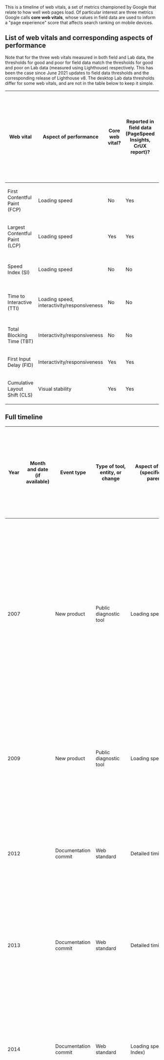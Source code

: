 This is a timeline of web vitals, a set of metrics championed by Google that relate to how well web pages load. Of particular interest are three metrics Google calls '''core web vitals''', whose values in field data are used to inform a "page experience" score that affects search ranking on mobile devices.

== List of web vitals and corresponding aspects of performance ==

Note that for the three web vitals measured in both field and Lab data, the thresholds for good and poor for field data match the thresholds for good and poor on Lab data (measured using Lighthouse) respectively. This has been the case since June 2021 updates to field data thresholds and the corresponding release of Lighthouse v8. The desktop Lab data thresholds differ for some web vitals, and are not in the table below to keep it simple.

{| class="wikitable sortable" border="1"
! Web vital !! Aspect of performance !! Core web vital? !! Reported in field data (PageSpeed Insights, CrUX report)? !! Reported in Lab data (Lighthouse, PageSpeed Insights)? !! Reported in WebPageTest web vitals?<ref>{{cite web|url = https://github.com/WPO-Foundation/webpagetest/blob/master/www/include/RunResultHtmlTable.php|title = RunResultHtmlTable.php|accessdate = July 7, 2021}}</ref><ref>{{cite web|url = https://webpagetest.org/vitals.php?test=210707_AiDc4M_c6299ff94525675f9654ffcd7dcb9a62&run=1|title = Web page performance test result for www.example.com/|date = July 7, 2021|accessdate = July 7, 2021}}</ref> !! Threshold for "good" on field data (if applicable) and mobile Lab data (if applicable) (in milliseconds except CLS that is unitless) !! Threshold for "poor" on field data (if applicable) and mobile Lab data (if applicable) (in milliseconds except CLS that is unitless)
|-
| First Contentful Paint (FCP) || Loading speed || No || Yes || Yes || Not online, but supported in code ||  1,800 || 3,000
|-
| Largest Contentful Paint (LCP) || Loading speed || Yes || Yes || Yes (since v6) || Yes || 2,500 || 4,000
|-
| Speed Index (SI) || Loading speed || No || No || Yes (some variant since v2) || No || 3,400 || 5,8000
|-
| Time to Interactive (TTI) || Loading speed, interactivity/responsiveness || No || No || Yes (since at least v5, some variant since v2) || Not online, but supported in code || 3,800 || 7,300
|-
| Total Blocking Time (TBT) || Interactivity/responsiveness || No || No || Yes (since v6) || Yes || 200 || 600
|-
| First Input Delay (FID) || Interactivity/responsiveness || Yes || Yes || No || No || 100 || 300
|-
| Cumulative Layout Shift (CLS) || Visual stability || Yes || Yes || Yes || Yes || 0.1 || 0.25
|}

== Full timeline ==

{| class="wikitable sortable" border="1"
! Year !! Month and date (if available) !! Event type !! Type of tool, entity, or change !! Aspect of performance (specific metrics in parentheses) !! Type of measurement (field data (from real users; aka Real User Monitoring (RUM)) or Lab data (from a bot or synthetic local testing)?) !! Event
|-
| 2007 || {{dts|July}} || New product || Public diagnostic tool || Loading speed || Lab data || Yahoo! launches YSlow, a Firefox add-on built on top of Firebug, to help debug speed issues on websites.<ref>{{cite web|url = https://dri.es/yslow|title = YSlow|date = July 25, 2007|accessdate = July 9, 2021|last = Buytaert|first = Dries}}</ref><ref>{{cite web|url = http://radar.oreilly.com/2007/07/oscon-yahoo-releases-yslow-per.html|title = OSCON: Yahoo! Releases YSlow, Performance Analyzer|date = July 27, 2007|accessdate = July 9, 2021|publisher = O'Reilly|last = Forrest|first = Brady}}</ref> YSlow operationalilzes Yahoo! Chief Performance Officer Steve Souders' 13 rules for high-performance web sites (also covered in his book "High Performance Web Sites").<ref>{{cite web|url = https://codeinthehole.com/books/high-performance-web-sites-by-steve-souders/|title = High Performance Web Sites by Steve Souders|last = Winterbottom|first = David|date = December 6, 2008|accessdate = July 9, 2021}}</ref> Development on it would cease after 2014 as people migrated to other tools like Google's Page Speed, Webpagetest, and later Lighthouse.<ref>{{cite web|url = https://github.com/marcelduran/yslow/|title = YSlow|accessdate = July 9, 2021}}</ref><ref>{{cite web|url = https://pagedart.com/blog/what-is-yslow/|title = What is YSlow: Why you need to move to Google Lighthouse|author = Steve|publisher = PageDart|accessdate = July 9, 2021}}</ref>
|-
| 2009 || {{dts|June 5}} || New product || Public diagnostic tool || Loading speed || Lab data || Google releases Page Speed, a Firefox add-on built on top of Firebug, to help debug speed issues on websites. Commentators consider this to be Google's equivaent to Yahoo's YSlow tool.<ref>{{cite web|url = https://www.pingdom.com/blog/google-introduces-alternative-to-yahoos-yslow-page-speed-tool/|title = Google introduces alternative to Yahoo’s YSlow page speed tool|date = June 5, 2009|accessdate = July 9, 2021|publisher = Pingdom}}</ref>
|-
| 2012 || {{dts|April 26}} || Documentation commit || Web standard || Detailed timing information || Field data, Lab data || The first commit is made to the repository with the specification for the Navigation Timing API. The API allows for access to information on the fetching of the root document and its loading in the browser.<ref>{{cite web|url = https://github.com/w3c/navigation-timing/commit/7c3140ab0b876fb581077b362b95b5b8d2e276de|title = Performance Timeline - Removed Section 4.4. Navigation Timing 2 - Added PerformanceNavigationTiming interface|date = April 26, 2012|accessdate = July 7, 2021}}</ref>
|-
| 2013 || {{dts|April 9}} || Documentation commit || Web standard || Detailed timing information || Field data, Lab data || The first commit is made to the repository with the specification for the Resource Timing API. The API allows for access to information on the timing of download of various resources.<ref>{{cite web|url = https://github.com/w3c/resource-timing/commit/6fccedec8097eaa6ce913a7f09d7410c7865042f|title = Initial draft of Resource Timing L2 spec.|date = April 9, 2013|accessdate = July 7, 2021}}</ref>
|-
| 2014 || {{dts|September 29}} || Documentation commit || Web standard || Loading speed (Speed Index) || Field data || The first commit is made to the repository with the specification for the RUM Speed Index (RUM stands for real user monitoring), an attempt to calculate a Speed Index based on field data. As of 2021, Speed Index is still calculated in the Lab.<ref>{{cite web|url = https://github.com/WPO-Foundation/RUM-SpeedIndex/commit/9a5c1255b5845402bc0cabea6879ba1eb01a13dc|title = Initial commit for RUM-SpeedIndex|date = September 29, 2014|accessdate = July 9, 2021}}</ref>
|-
| 2014 || {{dts|November 18}} || Insight || Metric definition, concept development || Loading speed || Field data, Lab data || Tim Kadlec publishes his landmark post titled "Performance Budget Metrics" that classifies metrics used for performance budgets in four categories: (1) milestone timings (measuring when specific milestones in loading and rendering are achieved), (2) SpeedIndex (measuring how a page loads from start to finish), (3) quantity-based metrics (such as total number of requests, overall page weight, total image weight), and (4) rule-based metrics (such as PageSpeed and YSlow score).<ref>{{cite web|url = https://timkadlec.com/2014/11/performance-budget-metrics/|title = Performance Budget Metrics|date = November 18, 2014|accessdate = July 9, 2021|last = Kadlec|first = Tim}}</ref> Performance budgets would eventually be supported by build tools and diagnostic tools, and would be the subject of further analysis;<ref>{{cite web|url = https://infrequently.org/2017/10/can-you-afford-it-real-world-web-performance-budgets/|title = Can You Afford It?: Real-world Web Performance Budgets|date = October 22, 2017|accessdate = July 9, 2021|last = Russell|first = Alex}}</ref> one analysis on web.dev would use a similar categorization of performance budget metrics (without a separate category for SpeedIndex).<ref>{{cite web|url = https://web.dev/performance-budgets-101/|title = Performance budgets 101|last = Mihajlija|first = Milica|date = November 5, 2018|accessdate = July 9, 2021}}</ref>
|-
| 2016 || {{dts|January 15}} || Code commit || Public diagnostic tool || Loading speed, interactivity/responsiveness || Lab data || The first code commit to the {{w|Google Lighthouse}} GitHub repository is on this date.<ref>{{Cite web|url = https://github.com/GoogleChrome/lighthouse/commit/c09a442f057469bff6e9a15bb26e78e4f7dc0af5|title = Adds tests.|last = Lewis|first = Paul|date = January 15, 2016|accessdate = July 7, 2021}}</ref>
|-
| 2016 || {{dts|June 30}} || Release || Public diagnostic tool || Loading speed, interactivity/responsiveness || Lab data || The Lighthouse v1.0.3 tag is created, suggesting the official release of Lighthouse 1.0.<ref>{{cite web|url = https://github.com/GoogleChrome/lighthouse/releases/tag/v1.0.3|title = Lighthouse v1.0.3|last = Irish|first = Paul|date = June 30, 2016|accessdate = June 18, 2021}}</ref>
|-
| 2016 || {{dts|September 14}} || Documentation comomit || Web standard || Loading speed (FCP) || Field data, Lab data || The first commit is made to the repository documenting the Paint Timing API. This API is used to calculate metrics such as the First Contentful Paint (FCP).<ref>{{cite web|url = https://github.com/w3c/paint-timing/commit/39ba81c40b233908a5bea2e6c7d9f5af87fed8e5|title = Initial commit|date = September 14, 2016|accessdate = July 7, 2021}}</ref> Initially supported only on Chromium browsers, the Paint Timing API would eventually be supported by Firefox (Gecko) and Safari (WebKit) as well.<ref name=webpagetest-fcp>{{cite web|url = https://blog.webpagetest.org/posts/why-first-contentful-paint-doesnt-work-as-a-cross-browser-metric/|title = Why First Contentful Paint Doesn't Work As a Cross-Browser Metric|date = May 4, 2021|accessdate = July 7, 2021|publisher = WebPageTest Blog by Catchpoint}}</ref>
|-
| 2017 || {{dts|February 1}} || Data collection || Public dataset || Loading speed || Lab data || Data for the HTTP Archive's Loading Speed dataset is available starting this day.<ref>{{cite web|url = https://httparchive.org/reports/loading-speed|title = Report: Loading Speed|accessdate = June 19, 2021}}</ref>
|-
| 2017 || {{dts|August 24}} || New version || Public diagnostic tool || Loading speed, interactivity/responsiveness || Lab data || Lighthouse v2.0.0 is released. The last commit for it is from May 19. At this point, the Performance section of Lighthouse has the following metrics: First meaningful paint, First interactive (beta), Consistenly interactive (beta), Perceptual Speed Index, and Estimated Input Latency.<ref>{{cite web|url = https://github.com/GoogleChrome/lighthouse/releases/tag/v2.0.0|title = Lighthouse v2.0.0|date = August 24, 2017|accessdate = June 19, 2021}}</ref>
|-
| 2017 || {{dts|October 1}} || Data collection || Public dataset || All || Field data || Data for the Chrome User Experience (CrUX) report, collected anonymously from Chrome users who have consented to the anonymous data collection, is available in a BigQuery dataset starting this day.<ref>{{cite web|url = https://httparchive.org/reports/chrome-ux-report|title = Report: CrUX|accessdate = June 19, 2021}}</ref>
|-
| 2018 || {{dts|July 11}} || New version || Public diagnostic tool || Loading speed, interactivity/responsiveness || Lab data || Lighthouse v3.0.0 is released. The last commit for it is from June 28. This release includes changes to performance weights and scoring thresholds.<ref>{{cite web|url = https://github.com/GoogleChrome/lighthouse/releases/tag/v3.0.0|title = Lighthouse v3.0.0|date = July 11, 2018|accessdate = June 19, 2021}}</ref>
|-
| 2018 || {{dts|August 11}} || Release || Public ranking tool || Loading speed, interactivity/responsiveness || Lab data || The earliest Wayback Machine snapshot of webperf.xyz, a site that maintains a lleaderboard of sites based on their performance, is from this date. At launch time, it uses webpagetest.org for its data generation.<ref>{{cite web|url = https://web.archive.org/web/20180811220510/https://webperf.xyz/|title = Article Performance Leaderboard|accessdate = July 9, 2021}}</ref> The tool would be referenced in an ''Atlantic'' article on August 23 about their efforts to speed up ad loading on their site.<ref>{{cite web|url = https://building.theatlantic.com/can-all-the-ads-be-fast-6aafa2e2045e|title = Can all the ads be fast? A data-driven approach to speeding up TheAtlantic.com|last = Goldstein|first = Jason|date = August 23, 2018|accessdate = July 9, 2021|publisher = Building the Atlantic}}</ref>
|-
| 2019 || {{dts|January 16}} || New version || Public diagnostic tool || Loading speed, interactivity/responsiveness || Lab data || Lighthouse v4.0.0 is released. The last commmit for it is from January 15.<ref>{{cite web|url = https://github.com/GoogleChrome/lighthouse/releases/tag/v4.0.0|title = Lighthouse v4.0.0|date = January 16, 2019|accessdate = June 19, 2021}}</ref>
|-
| 2019 || {{dts|May 7}} || New version || Public diagnostic tool || Loading speed, interactivity/responsiveness || Lab data || Lighthouse v5.0.0 is released.<ref>{{cite web|url = https://github.com/GoogleChrome/lighthouse/releases/tag/v5.0.0|title = Lighthouse v5.0.0|date = May 7, 2019|accessdate = June 19, 2021}}</ref> The metrics used in the performance score, with weights, are: First Contentful Paint (FCP) (23%), Speed Index (SI) (27%), First Meaningful Paint (FMP) (7%), Time To Interactive (TTI) (33%), First CPU Idle (FCI) (13%), and Max Potential FID (0%).<ref name=lighthouse-v6-blog-post/>
|-
| 2019 || {{dts|May 13}} || Documentation commit || Web standard || Visual stability (CLS) || Field data, Lab data || The first commit to the GitHub repository for the Layout Instability API is made on this day. This is a proposal by Google for adoption as a web standard, though as of June 2021 it has not been adopted and is only used on Blink-based browsers, which is effectively just Chromium browsers (mainly Chrome, Edge, and Opera).<ref>{{cite web|url = https://github.com/WICG/layout-instability/commit/1fe1c67123f40176ed86b923ddbd534c88400550|title = Create README.md|date = May 13, 2019|accessdate = June 19, 2021}}</ref>
|-
| 2019 || {{dts|May 15}} || Documentation commit || Web standard || Loading speed (LCP) || Field data, Lab data || The first commit to the GitHub repository for the Largest Contentful Paint API is made on this day. This is a proposal by Google for adoption as a web standard, though as of June 2021 it has not been adopted and is only used on Blink-based browsers, which is effectively just Chrome browsers (mainly Chrome, Edge, and Opera).<ref>{{cite web|url = https://github.com/WICG/largest-contentful-paint/commit/d5a260238087e9773a33578e7c37508aac1e7f9b|title = initial commit|date = May 15, 2019|accessdate = June 19, 2021}}</ref>
|-
| 2019 || {{dts|June 11}} || Announcement || Metric introduction || Visual stability (CLS) || Field data, Lab data || The blo post "Cumulative Layout Shift (CLS)" is published on web.dev. In the post, Google describes a new metric, Cumulative Layout Shift (CLS), that measures the totality of unexpected shifts during the lifecycle of a page. This builds upon the Layout Instability API that Google started workingg on recently.<ref>{{cite web|url = https://web.dev/cls/|title = Cumulative Layout Shift (CLS)|date = June 11, 2019|accessdate = June 19, 2021|last = Walton|first = Philip|last2 = Mihajlija|first2 = Milica}}</ref>
|-
| 2019 || {{dts|August 8}} || Announcement || Metric introduction || Loading speed (LCP) || Field data, Lab data || The blog post "Largest Contentful Paint (LCP)" is published on web.dev. In the post, Google describes a new metric, Largest Contentful Paint (LCP), that measures how long it takes for the page's main content to have loaded.<ref>{{cite web|url = https://web.dev/lcp/|title = Largest Contentful Paint (LCP)|date = August 8, 2019|accessdate = June 19, 2021|last = Walton|first = Philip}}</ref>
|-
| 2019 || {{dts|September 19}} || Insight || Public diagnostic tool || All || Lab data || The page "Lighthouse performance scoring" gives insight into how {{w|Google Lighthouse}} scores are calculated. In particular, it explains that the log-normal distribution used for translating each of the web vitals into a score component is based on real website performance data on HTTP Archive.<ref>{{cite web|url = https://web.dev/performance-scoring/|title = Lighthouse performance scoring: How Lighthouse calculates your overall Performance score|date = September 19, 2019|accessdate = June 19, 2021}}</ref>
|-
| 2020 || {{dts|April 30}} || Announcement || Metric selection, thresholds || All || Field data, Lab data || Google announces the selection of three of its metrics as core web vitals: Largest Contentful Paint (LCP), First Input Delay (FID), and Cumulative Layout Shift (CLS). The post also states that the 75th percentile of fielld data should be used for any assessment using web vitals, and specifies thresholds for good and poor values for each of the core web vitals.<ref>{{cite web|url = https://web.dev/vitals/|title = Web Vitals|date = April 30, 2020|accessdate = June 19, 2021|last = Walton|first = Philip}}</ref>
|-
| 2020 || {{dts|May 5}} || Insight || || All || Field data, Lab data || Google publishes three blog posts, one for each of the three core web vitals (LCP, FID, and CLS), on strategies to optimize that core web vital.<ref>{{cite web|url = https://web.dev/optimize-lcp/|title = Optimize Largest Contentful Paint. How to render your main content faster.|date = May 5, 2020|accessdate = June 19, 2021|last = Djirdeh|first = Houssein}}</ref><ref>{{cite web|url = https://web.dev/optimize-fid/|title = Optimize First Input Delay. How to respond faster to user interactions.|date = May 5, 2020|accessdate = June 19, 2021|last = Djirdeh|first = Houssein|last2 = Osmani|first2 = Addy}}</ref><ref>{{cite web|url = https://web.dev/optimize-cls/|title = Optimize Cumulative Layout Shift. Learn how to avoid sudden layout shifts to improve user-experience|date = May 5, 2020|accessdate = June 19, 2021|last = Osmani|first = Addy}}</ref>
|-
| 2020 || {{dts|May 12}} || New version || Public diagnostic tool || All || Lab data || In version 21.07, WebPageTest adds support for web vitals. WebPageTest, available at webpagetest.org, is a tool that can be used to report performance data on any web page.<ref>{{cite web|url = https://github.com/WPO-Foundation/webpagetest/commit/2ce109fa68542853c415b13704576351dd69b759|title = Added the web vitals measurements|date = May 12, 2020|accessdate = July 7, 2021}}</ref>
|-
| 2020 || {{dts|May 19}} || New version || Public diagnostic tool || All || Lab data || Lighthouse v6.0.0 is released (it is expected to ship in the DevTools of Chrome 84, that releases July 14).<ref>{{cite web|url = https://github.com/GoogleChrome/lighthouse/releases/tag/v6.0.0|title = Lighthouse v6.0.0|date = May 19, 2020|accessdate = June 19, 2021}}</ref> The performance scoring is updated, with three new metrics added: Largest Contentful Paint (LCP), Total Blocking Time (TBT), and Cumulative Layout Shift (CLS); two of which are among Google's three core web vitals. Three metrics from Lighthouse v5 are removed: First Meaningful Paint, First CPU Idle, and Max Potential FID. The weights are as follows: First Contentful Paint (FCP) (15%), Speed Index (SI) (15%), Largest Contentful Paint (LCP) (25%), Time To Interactive (TTI) (15%), Total Blocking Time (TBT) (25%), and Cumulative Layout Shift (CLS) (5%). This is the first time that Lab data includes a metric for visual stability (the specific metric being CLS).<ref name=lighthouse-v6-blog-post>{{cite web|url = https://web.dev/lighthouse-whats-new-6.0/|title = What's New in Lighthouse 6.0. New metrics, Performance score update, new audits, and more.|last = Clark|first = Connor|date = May 19, 2020|accessdate = June 19, 2021}}</ref>
|-
| 2020 || {{dts|May 21}} || Insight || Thresholds || All || Field data || In a lengthy blog post, Google describes how it decided on the 75th percentile of field data as the point to use for assessing each of its metrics, and also explains how thresholds were selected for each of the threee core web vitals: LCP, FID, and CLS. The decision for each metric is made by a combination of acceeptable user experience and achievability by webpages with current technology.<ref>{{cite web|url = https://web.dev/defining-core-web-vitals-thresholds/|title = Defining the Core Web Vitals metrics thresholds. The research and methodology behind Core Web Vitals thresholds|last = McQuade|first = Bryan|date = May 21, 2020|accessdate = June 19, 2020}}</ref>
|-
| 2020 || {{dts|May 27}} || Release || Private diagnostic tool || All || Field data || Google updates {{w|Google Search Console}} adding a section on core web vitals. This section reports on field data performance on both mobile and desktop on each of the three core web vitals (CLS, LCP, and FID). It is based on the CrUX report. Rather than making all the data available for each url, Search Console groups urls together and reports on aggregate performance of the url groups.<ref>{{cite web|url = https://www.searchenginejournal.com/google-search-console-core-web-vitals/370591/|title = Google Search Console Updated With Core Web Vitals Report. Google is now reporting on a site’s ‘Core Web Vitals’ in Search Console.|last = Southern|first = Matt|date = May 27, 2020|accessdate = July 10, 2021|publisher = Search Engine Journal}}</ref>
|-
| 2020 || {{dts|May 28}} || Announcement || Search algorithm update || All || Field data || Google announces that at some point in the future, it will start using "page experience" as a ranking factor in search.  The page experience signal combines core web vitals, mobile usability, security issues, whether the site is HTTPS, and no intrusive intersitials.<ref>{{cite web|url = https://developers.google.com/search/blog/2020/05/evaluating-page-experience|title = Evaluating page experience for a better web|date = May 28, 2020|accessdate = June 19, 2021|publisher = Google Search Central}}</ref><ref>{{cite web|url = https://searchengineland.com/the-google-page-experience-update-user-experience-to-become-a-google-ranking-factor-335252|title = The Google Page Experience Update: User experience to become a Google ranking factor. Core Web Vitals metrics will start to impact rankings in 2021. Here is what you need to know.|date = May 28, 2020|accessdate = June 19, 2021|publisher = Search Engine Land|last = Schwartz|first = Barry}}</ref>
|-
| 2020 || {{dts|June 24}} || Implementation || Web standard || Loading speed (FCP) || N/A || A blog post on the {{w|Wikimedia Foundation}}'s tech blog describes work donee by Wikimedia Foundation engineers to implement the Paint Timing API in WebKit, the engine used by Safari, thus making it available in future versions of Safari.<ref>{{cite web|url = https://techblog.wikimedia.org/2020/06/24/how-we-contributed-paint-timing-api-to-webkit/|title = How we contributed Paint Timing API to WebKit|date = June 24, 2020|accessdate = July 7, 2021|last = Rosenthal|first = Noam|last2 = Dubuc|first2 = Gilles}}</ref>
|-
| 2020 || {{dts|November 10}} || Announcement || Search algorithm update || All || Field data || Google announces that it will start using "page experience" as a ranking factor for mobile searches starting May 2021. The page experience signal combines core web vitals, mobile usability, security issues, whether the site is HTTPS, and no intrusive interstitials.<ref>{{cite web|url = https://developers.google.com/search/blog/2020/11/timing-for-page-experience|title = Timing for bringing page experience to Google Search|date = November 10, 2020|accessdate = June 19, 2021|publisher = Google Search Central}}</ref><ref>{{cite web|url = https://searchengineland.com/google-page-experience-update-to-launch-in-may-2021-343581|title = Google Page Experience Update to launch May 2021 with new labels in search results. Google will highlight search results that have a great page experience.|date = November 10, 2020|accessdate = June 19, 2021|publisher = Search Engine Land|last = Schwartz|first = Barry}}</ref>
|-
| 2020 || {{dts|November 16}} || New version || Public diagnostic tool, private diagnostic tool || All || Lab data || GTmetrix, a performance optimization tool, switches from its legacy Timings and PageSpeed/YSlow measurements to using Lighthouse as its underlying engine; the new data includes Performance and Structure tabs, an overall GTMetrix grade, and a web vitals section that includes LCP, CLS, and Total Blocking Time (TBT).<ref>{{cite web|url = https://gtmetrix.com/blog/welcome-to-the-new-gtmetrix-powered-by-lighthouse/|title = Welcome to the new GTmetrix – powered by Lighthouse|date = November 16, 2020|accessdate = July 7, 2021|publisher = GTmetrix Performance Blog}}</ref><ref>{{cite web|url = https://gtmetrix.com/blog/everything-you-need-to-know-about-the-new-gtmetrix-report-powered-by-lighthouse/|title = Everything you need to know about the new GTmetrix Report (powered by Lighthouse)|date = November 16, 2020|accessdate = July 7, 2021|publisher = GTmetrix performmance blog}}</ref><ref name=gtmetrix-web-vitals>{{cite web|url = https://gtmetrix.com/web-vitals.html|title = Lighthouse: Web Vitals|accessdate = July 7, 2021}}</ref>
|-
| 2020 || {{dts|December 17}} || New version || Public diagnostic tool || All || Lab data || Lighthouse v7.0.0 is released. It is expected to be shipped with Chrome 89 (released March 2, 2021) and becoms part of PageSpeed Insights on February 19, 2021.<ref>{{cite web|url = https://github.com/GoogleChrome/lighthouse/releases/tag/v7.0.0|title = Lighthouse v7.0.0|date = December 17, 2020|accessdate = Jun 19, 2021}}</ref>
|-
| 2021 || {{dts|February 17}} || Release || Threshold update || All || Field data || Field data available in Google Search Console and PageSpeed Insights are updated to consider a metric value ''at'' a threshold as being on the good side of the threshold. For instance, for CLS, the the threshold for good CLS is 0.1; a 75th percentile CLS value of exactly 0.1 would now be considered good.<ref>{{cite web|url = https://searchengineland.com/google-updated-metric-boundaries-for-core-web-vitals-in-search-console-346227|title = Google updated metric boundaries for core web vitals in Search Console. You may see more green scores in your core web vitals report in Search Console.|date = February 18, 2021|accessdate = June 19, 2021|publisher = Search Engine Land|last = Schwartz|first = Barry}}</ref>
|-
| 2021 || {{dts|April 7}} || Announcement || Metric definition update || Visual stability (CLS) || Field data, Lab data || Google announces a planned update to the calculation of Cumulative Layout Shift (CLS) to be fairer to long-lived pages. The update changes the definition of CLS to look at the largest CLS over 5-second windows with a 1-second gap. The rollout of this definition update would happen in June.<ref>{{cite web|url = https://web.dev/evolving-cls/|title = Evolving the CLS metric. Plans for improving the CLS metric to be more fair to long-lived pages.|last = Sullivan|first = Annie|last2 = Song|first2 = Hongbo|date = April 7, 2021|accessdate = June 19, 2021}}</ref><ref name=webpagetest-new-cls>{{cite web|url = https://blog.webpagetest.org/posts/understanding-the-new-cumulative-layout-shift/|title = Diving Into the New Cumulative Layout Shift|last = Kadlec|first = Tim|date = April 13, 2021|accessdate = July 7, 2021|publisher = WebPageTest blog by Catchpoint}}</ref>
|-
| 2021 || {{dts|April 19}} || Release || Private diagnostic tool || All || Field data || A new section called "Page experience on mobile" is added to {{w|Google Search Console}} (where people can access this data for their own sites only). This is restriced to mobile searches; it reports on the percentage of urls and number of search impressions that have "good page experience" i.e., that perform well on core web vitals, mobile usability, security issues, whether the site is HTTPS, and ads experience.<ref>{{cite web|url = https://searchengineland.com/google-search-console-adds-page-experience-report-and-filters-for-search-performance-report-347864|title = Google Search Console adds Page Experience report and filters for Search Performance report. These new reports give us more information to prepare for the new timeline for the page experience update rollout.|date = April 19, 2021|accessdate = June 19, 2021|last = Schwartz|first = Barry|publisher = Search Engine Land}}</ref>
|-
| 2021 || April || Insight || Data || All || Lab data || Searchmetrics publishes a study of core web vitals, looking at Lab data for over 2 million URLs on two of the three core web vitals (LCP and CLS) and a proxy for the third core web vital (using Total Blocking Time (TBT) instead of FID). YouTube is highlighted as an outlier that skews measurement.<ref>{{cite web|url = https://downloads.digitalmarketingdepot.com/rs/727-ZQE-044/images/SEA_2105_CorWebStdy.pdf|title = CORE WEB VITALS Study – April 2021|publisher = Searchmetrics|accessdate = June 19, 2021}}</ref>
|-
| 2021 || {{dts|April 19}} || Announcement || Search algorithm update || All || Field data || Google announces an updated timeline of mid-June to August for its rollout of page experience as a ranking factor for mobile searches. The previous announced rollout time was May 2021; the time extension is allegedly to give websites more time to prepare.<ref>{{cite web|url = https://searchengineland.com/google-postpones-page-experience-update-rollout-347862|title = Google postpones page experience update rollout. The page experience update will now gradually rollout in mid-June and won't be fully live until the end of August.|last = Schwartz|first = Barry|date = April 19, 2021|accessdate = June 19, 2021|publisher = Search Engine Land}}</ref>
|-
| 2021 || {{dts|April 25}} || New version || Public ranking tool || All || Lab data || The backend for webperf.xyz is switched from webpagetest to Lighthouse on this date (or least, this is the earliest date with data recorded using Lighthouse).<ref>{{cite web|url = https://docs.google.com/spreadsheets/d/1sGKmbnW74u9r1GOzAQcIl3tAdLPLQ7ZkDMK2uR2HYfA/edit#gid=1661120923|title = Performance Tracking - Lighthouse|accessdate = July 9, 2021}} (linked from webperf.xyz)</ref>
|-
| 2021 || {{dts|May 4}} || Insight || Cross-browser comparison of metric definition || Loading speed (FCP) || N/A || A blog post on the WebPageTest blog describes challenges with comparing First Contentful Paint (FCP) across browsers. FCP is one of the first web vitals to be available across all major browsers with the release of Safari 14.1.<ref name=webpagetest-fcp/>
|-
| 2021 || {{dts|May 25}} || New version || Browser behavior || Interactivity/responsiveness (FID) || Field data || Chrome 91 disables double-tap-to-zoom when the viewport meta tag specifies width=device-width or initial-scale>=1.0, even when implicitly doing so, like for example in minimum-scale=1.5, maximum-scale=2. Because DTZ negatively impacts FID and the amount of pages where DTZ is disabled is increased, Google expects some sites to see FID improvements.<ref>{{cite web|url = https://chromium.googlesource.com/chromium/src/+/refs/heads/main/docs/speed/metrics_changelog/2021_05_fid.md|title = First Input Delay Changes in Chrome 91|publisher = Chrome Speed|accessdate = July 17, 2021}}</ref>
|-
| 2021 || {{dts|June 1}} {{snd}} 2, some changes a little later in June || Release || Metric definition update || Visual stability (CLS) || Field data || Google updates its field data tools including the Chrome User Experience (CrUX) report, PageSpeed Insights, and Google Search Console, to use an updated definition of Cumulative Layout Shift (CLS) that looks at the largest CLS over 5-second windows with a 1-second gap. The planned change itself had been announced back in April, but it had not yet been reflected in the tools Google used to report on field data, as well as in Google's Lighthouse tool available on PageSpeed Insights and in Chrome Developer Tools (canary channel only, so not part of officially released Chrome yet).<ref>{{cite web|url = https://web.dev/cls-web-tooling/|title = Evolving Cumulative Layout Shift in web tooling|date = June 2, 2021|accessdate = June 19, 2021|publisher = Google|last = Osmani|first = Addy|last2 = Sweeny|first2 = Elizabeth}}</ref><ref>{{cite web|url = https://support.google.com/webmasters/answer/6211453?hl=en#zippy=%2Ccore-web-vitals|title = Data anomalies in Search Console|date = June 1, 2021|accessdate = June 19, 2021}}</ref><ref>{{cite web|url = https://www.seroundtable.com/cumulative-layout-shift-metric-google-search-console-31520.html|title = Updated Cumulative Layout Shift Metric Is Live In Google Search Console|date = June 2, 2021|accessdate = June 19, 2021|publisher = Search Engine Roundtable|last = Schwartz|first = Barry}}</ref>
|-
| 2021 || early {{dts|June}} || Release || Metric definition update || Loading speed (LCP) || Field data || Some changes are made to LCP calculations to account for offscreen images and multiple images of the same size.<ref>{{cite web|url = https://searchengineland.com/how-big-and-fast-was-this-google-june-2021-core-update-wednesdays-daily-brief-349411|title = How big and fast was this Google June 2021 core update?; Wednesday’s daily brief. Google cuts short names from Google My Business|date = June 9, 2021|accessdate = June 19, 2021}}</ref>
|-
| 2021 || {{dts|June 2}} || New version || Public diagnostic tool || All || Lab data || Lighthouse v8.0.0 is released. The release is made available on PageSpeed Insights immediately, and is expected to ship as part of Chrome 93. This includes Lab-side changes corresponding to field data updates for CLS released at around the same time; it also includes threshold changes for TBT and FCP and a reweighting: FCP: 15% to 10%, SI: 15% to 10%, TTI: 15% to 10%, TBT: 25% to 30%, and CLS: 5% to 15%. A new diagnostic aide called the Lighthouse Treemap is also released.<ref>{{cite web|url = https://github.com/GoogleChrome/lighthouse/releases/tag/v8.0.0|title = Lighthouse v8.0.0|date = June 2, 2021|accessdate = June 19, 2021}}</ref><ref>{{cite web|url = https://googlechrome.github.io/lighthouse/scorecalc/#FCP=3000&SI=5800&FMP=4000&TTI=7300&FCI=6500&LCP=4000&TBT=600&CLS=0.25&device=mobile&version=8&version=6&version=5|title = Lighthouse Scoring Calculator|accessdate = June 19, 2021}}</ref>
|-
| 2021 || {{dts|June 15}} {{snd}} September 2 || Release || Search algorithm update || All || Field data || The rollout of Google's "page experience on mobile" update happens during this period. The update is limited to mobile searches, and gives weight to a "page experience" factor that includes performance on core web vitals, mobile usability, security issues, whether the site is HTTPS, and ads experience.<ref>{{cite web|url = https://twitter.com/googlesearchc/status/1404886100087246848|title = The page experience update is now slowly rolling out (Top Stories will begin using this new signal by Thursday). It will be complete by the end of August 2021.|date = June 15, 2021|accessdate = June 18, 2021}}</ref><ref>{{cite web|url = https://searchengineland.com/google-page-experience-update-now-slowly-rolling-out-349649|title = Google page experience update now slowly rolling out. Top stories will stop using AMP as an eligibility factor starting Thursday.|last = Schwartz|first = Barry|date = June 15, 2021|accessdate = June 18, 2021|publisher = Search Engine Land}}</ref><ref>{{cite web|url = https://searchengineland.com/google-page-experience-update-is-now-rolled-out-374237|title = Google page experience update is now rolled out. The Google News app changes have about a week more to go.|last = Schwartz|first = Barry|date = September 2, 2021|accessdate = September 8, 2021|publisher = Search Engine Land}}</ref>
|-
| 2021 || {{dts|June 24}} || Release || Public diagnostic tool || All || Field data || The HTTP Archive's Core Web Vitals Technology Report is released. This builds on the Chrome User Experience Report (CrUX report) as well as the HTTP Archive's data on CMS and technology stacks used by various websites, to provide a big-picture view of performance on core web vitals by CMS and technology stack.<ref>{{cite web|url = https://discuss.httparchive.org/t/new-dashboard-the-core-web-vitals-technology-report/2178?u=rviscomi|title = New dashboard: the Core Web Vitals technology report|date = June 24, 2021|accessdate = July 17, 2021|publisher = HTTP Archive}}</ref>
|-
| 2021 || {{dts|August 31}} || New version || Browser behavior || Visual stability (CLS) || Field data || Chrome 93 makes changes to its calculation of cumulative layout shift (CLS) to ignore changes to offscreen elements countered with scroll anchoring, as well as layout shifts while dragging or resizing elements with a mouse. This is expected to improve the performance of websites on CLS.<ref>{{cite web|url = https://groups.google.com/a/chromium.org/g/speed-metrics-announce/c/8OQmpeb1K5E/m/JizrFG-uAwAJ|title = Changes in Chrome 93|date = August 31, 2021|accessdate = September 18, 2021}}</ref>
|-
| 2021 || {{dts|September 21}} || New version || Browser behavior || Loading speed (FCP) || Field data, Lab data || Chromium is updated so that paint timing is not triggered by content that is not visible due to being under the effect of an opacity: 0 style. This change is part of the Chrome 94 release on September 21, 2021, and is also expected to affect other Chromium-based browsers such as Edge and Opera. The change is expected to increase (worsen) measured FCP (in field and Lab data) for some sites, without directly changing the end user experience.<ref>{{cite web|url = https://chromium.googlesource.com/chromium/src/+/refs/heads/main/docs/speed/metrics_changelog/2021_07_fcp.md|title = First Contentful Paint Changes in M94|publisher = Chrome Speed|accessdate = October 15, 2021}}</ref>
|}

== See also ==

* [[Timeline of Google Search]]
* [[Timeline of search engine optimization]]

== References ==

{{reflist|30em}}
